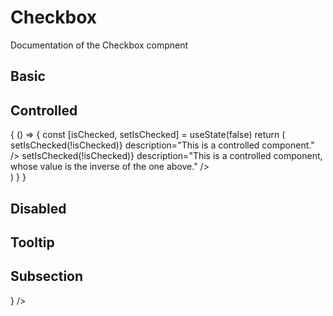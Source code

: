 
<Meta title='Components|Checkbox' component={Checkbox} />

# Checkbox

Documentation of the Checkbox compnent

## Basic

<Preview>
    <Story name="Basic">
        <Checkbox
            fieldLabel="Field Label"
            id="1"
            name="checkbox1"
            label="Uncontrolled checkbox"
            description="isChecked is undefined, which makes this an uncontrolled component. You can turn this one on-off whenever you feel like!"
        />
    </Story>
</Preview>

<Props of={Checkbox} />

## Controlled

<Preview>
    <Story name="Controlled">{
        () => {
            const [isChecked, setIsChecked] = useState(false)
            return (
                <div>
                    <Checkbox
                        name="checkbox2"
                        label="Controlled checkbox"
                        isChecked={isChecked}
                        onChange={() => setIsChecked(!isChecked)}
                        description="This is a controlled component."
                    />
                    <Checkbox
                        name="checkbox3"
                        label="Inverted Controlled checkbox"
                        isChecked={!isChecked}
                        onChange={() => setIsChecked(!isChecked)}
                        description="This is a controlled component, whose value is the inverse of the one above."
                    />
                </div>
            )
        }
    }</Story>
</Preview>

## Disabled

<Preview>
    <Story name="Disabled">
        <Checkbox
            name="checkbox5"
            label="Disabled"
            isChecked
            isDisabled
        />
    </Story>
</Preview>        

## Tooltip

<Preview>
    <Story name="Tooltip">
        <Checkbox
            name="checkbox6"
            label="I have a tooltip"
            tooltip="See? Isn’t this great??"
        />
    </Story>
</Preview>  

## Subsection

<Preview>
    <Story name="Subsection">
        <Checkbox
            id="321"
            name="checkbox321"
            label="Checkbox with subsection"
            subsection={ 
                <Checkbox
                    id="134"
                    name="checkbox134"
                    label="Subsection checkbox"
                    description="Hi I'm a description"
                />
                }
        />
    </Story>
</Preview>  